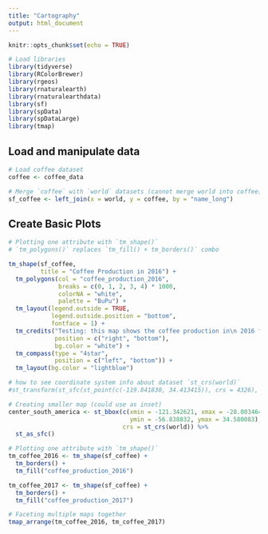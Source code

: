 ```yaml
---
title: "Cartography"
output: html_document
---
```


```r
knitr::opts_chunk$set(echo = TRUE)

# Load libraries
library(tidyverse)
library(RColorBrewer)
library(rgeos)
library(rnaturalearth)
library(rnaturalearthdata)
library(sf)
library(spData)
library(spDataLarge)
library(tmap)
```

## Load and manipulate data
```r
# Load coffee dataset
coffee <- coffee_data

# Merge `coffee` with `world` datasets (cannot merge world into coffee)
sf_coffee <- left_join(x = world, y = coffee, by = "name_long")
```

## Create Basic Plots
```r
# Plotting one attribute with `tm_shape()`
# `tm_polygons()` replaces `tm_fill() + tm_borders()` combo

tm_shape(sf_coffee,
         title = "Coffee Production in 2016") +
  tm_polygons(col = "coffee_production_2016",
              breaks = c(0, 1, 2, 3, 4) * 1000,
              colorNA = "white",
              palette = "BuPu") +
  tm_layout(legend.outside = TRUE,
            legend.outside.position = "bottom",
            fontface = 1) +
  tm_credits("Testing: this map shows the coffee production in\n 2016 for blah blah blah blah",
             position = c("right", "bottom"),
             bg.color = "white") +
  tm_compass(type = "4star",
             position = c("left", "bottom")) +
  tm_layout(bg.color = "lightblue")
```

```r
# how to see coordinate system info about dataset `st_crs(world)`
#st_transform(st_sfc(st_point(c(-119.841830, 34.413415)), crs = 4326), crs = 3310)
```



```r
# Creating smaller map (could use as inset)
center_south_america <- st_bbox(c(xmin = -121.342621, xmax = -28.003464,
                                  ymin = -56.838832, ymax = 34.580083),
                                crs = st_crs(world)) %>% 
  st_as_sfc()

```




```r
# Plotting one attribute with `tm_shape()`
tm_coffee_2016 <- tm_shape(sf_coffee) +
  tm_borders() +
  tm_fill("coffee_production_2016")

tm_coffee_2017 <- tm_shape(sf_coffee) +
  tm_borders() +
  tm_fill("coffee_production_2017")

# Faceting multiple maps together
tmap_arrange(tm_coffee_2016, tm_coffee_2017)
```


